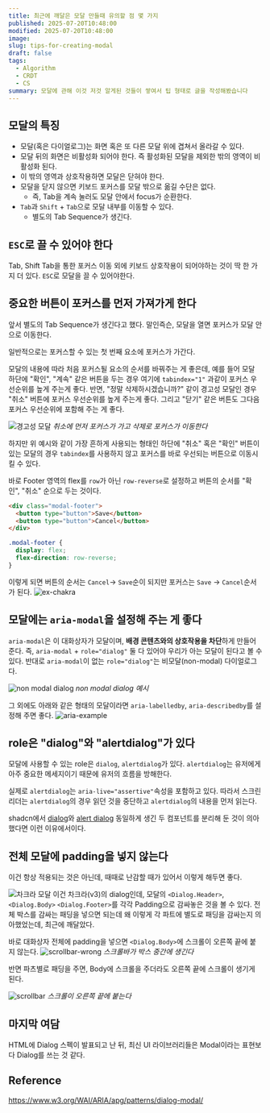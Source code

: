```yaml
---
title: 최근에 깨달은 모달 만들때 유의할 점 몇 가지
published: 2025-07-20T10:48:00
modified: 2025-07-20T10:48:00
image:
slug: tips-for-creating-modal
draft: false
tags:
  - Algorithm
  - CRDT
  - CS
summary: 모달에 관해 이것 저것 알게된 것들이 쌓여서 팁 형태로 글을 작성해봤습니다
---
```

## 모달의 특징
- 모달(혹은 다이얼로그)는 화면 혹은 또 다른 모달 위에 겹쳐서 올라갈 수 있다.
- 모달 뒤의 화면은 비활성화 되어야 한다. 즉 활성화된 모달을 제외한 밖의 영역이 비활성화 된다.
- 이 밖의 영역과 상호작용하면 모달은 닫혀야 한다.
- 모달을 닫지 않으면 키보드 포커스를 모달 밖으로 옮길 수단은 없다.
	- 즉, Tab을 계속 눌러도 모달 안에서 focus가 순환한다.
- `Tab`과 `Shift` + `Tab`으로 모달 내부를 이동할 수 있다.
	- 별도의 Tab Sequence가 생긴다.

## `ESC`로 끌 수 있어야 한다

Tab, Shift Tab을 통한 포커스 이동 외에 키보드 상호작용이 되어야하는 것이 딱 한 가지 더 있다. `ESC`로 모달을 끌 수 있어야한다.

## 중요한 버튼이 포커스를 먼저 가져가게 한다

 앞서 별도의 Tab Sequence가 생긴다고 했다. 말인즉슨, 모달을 열면 포커스가 모달 안으로 이동한다.

일반적으로는 포커스할 수 있는 첫 번째 요소에 포커스가 가간다.

모달의 내용에 따라 처음 포커스될 요소의 순서를 바꿔주는 게 좋은데, 예를 들어 모달 하단에 "확인", "계속" 같은 버튼을 두는 경우 여기에 `tabindex="1"` 과같이 포커스 우선순위를 높게 주는게 좋다. 반면, "정말 삭제하시겠습니까?" 같이 경고성 모달인 경우 "취소" 버튼에 포커스 우선순위를 높게 주는게 좋다. 그리고 "닫기" 같은 버튼도 그다음 포커스 우선순위에 포함해 주는 게 좋다.

![경고성 모달](./images/focus.gif)
_취소에 먼저 포커스가 가고 삭제로 포커스가 이동한다_

하지만 위 예시와 같이 가장 흔하게 사용되는 형태인 하단에 "취소" 혹은 "확인" 버튼이 있는 모달의 경우 `tabindex`를 사용하지 않고 포커스를 바로 우선되는 버튼으로 이동시킬 수 있다.

바로 Footer 영역의 flex를 `row`가 아닌 `row-reverse`로 설정하고 버튼의 순서를 "확인", "취소" 순으로 두는 것이다.

```html
<div class="modal-footer">
  <button type="button">Save</button>
  <button type="button">Cancel</button>
</div>
```
```css
.modal-footer {
  display: flex;
  flex-direction: row-reverse;
}
```

이렇게 되면 버튼의 순서는 `Cancel`-> `Save`순이 되지만 포커스는 `Save` -> `Cancel`순서가 된다.
![ex-chakra](./images/ex-chakra.gif)


## 모달에는 `aria-modal`을 설정해 주는 게 좋다

`aria-modal`은 이 대화상자가 모달이며, **배경 콘텐츠와의 상호작용을 차단**하게 만들어준다. 즉, `aria-modal` + `role="dialog"` 둘 다 있어야 우리가 아는 모달이 된다고 볼 수 있다. 반대로 `aria-modal`이 없는 `role="dialog"`는 비모달(non-modal) 다이얼로그다.

![non modal dialog](./images/non-modal-dialog.png)
_non modal dialog 예시_

그 외에도 아래와 같은 형태의 모달이라면 `aria-labelledby`, `aria-describedby`를 설정해 주면 좋다.
![aria-example](./images/aria-labelledby.png)

## role은 "dialog"와 "alertdialog"가 있다

모달에 사용할 수 있는 role은 `dialog`, `alertdialog`가 있다.
`alertdialog`는 유저에게 아주 중요한 메세지이기 때문에 유저의 흐름을 방해한다.

실제로 `alertdialog`는 `aria-live="assertive"`속성을 포함하고 있다. 따라서 스크린 리더는 `alertdialog`의 경우 읽던 것을 중단하고 `alertdialog`의 내용을 먼저 읽는다.

shadcn에서 [dialog](https://ui.shadcn.com/docs/components/dialog)와 [alert dialog](https://ui.shadcn.com/docs/components/alert-dialog) 동일하게 생긴 두 컴포넌트를 분리해 둔 것이 의아했다면 이런 이유에서이다.


## 전체 모달에 padding을 넣지 않는다
이건 항상 적용되는 것은 아닌데, 때때로 난감할 때가 있어서 이렇게 해두면 좋다.

![차크라 모달](./images/chakra-modal.png)
이건 차크라(v3)의 dialog인데, 모달의 `<Dialog.Header>`, `<Dialog.Body>` `<Dialog.Footer>`를 각각 Padding으로 감싸놓은 것을 볼 수 있다. 전체 박스를 감싸는 패딩을 넣으면 되는데 왜 이렇게 각 파트에 별도로 패딩을 감싸는지 의아했었는데, 최근에 깨달았다.

바로 대화상자 전체에 padding을 넣으면 `<Dialog.Body>`에 스크롤이 오른쪽 끝에 붙지 않는다.
![scrollbar-wrong](./images/scrollbar-wrong.png)
_스크롤바가 박스 중간에 생긴다_

반면 파츠별로 패딩을 주면, Body에 스크롤을 주더라도 오른쪽 끝에 스크롤이 생기게 된다.

![scrollbar](./images/scrollbar.png)
_스크롤이 오른쪽 끝에 붙는다_

## 마지막 여담
HTML에 Dialog 스펙이 발표되고 난 뒤, 최신 UI 라이브러리들은 Modal이라는 표현보다 Dialog를 쓰는 것 같다.

## Reference
https://www.w3.org/WAI/ARIA/apg/patterns/dialog-modal/
